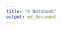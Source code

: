 ```yaml
---
title: "R Notebook"
output: md_document
---
```


<html> 
  <head> 
    <script src="jquery.js"></script> 
    <script> 
    $(function(){
      $("#includedContent").load("b.html"); 
    });
    </script> 
  </head> 

  <body> 
     <div id="includedContent"></div>
  </body> 
</html>
